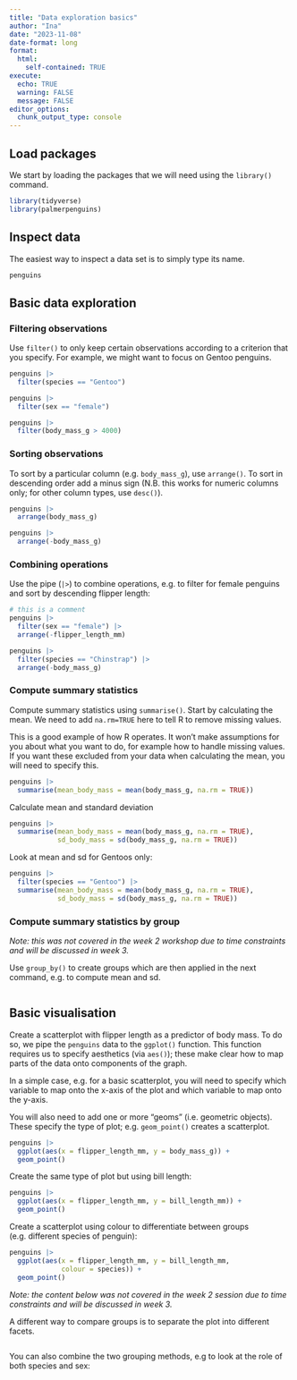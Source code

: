 ```yaml
---
title: "Data exploration basics"
author: "Ina"
date: "2023-11-08"
date-format: long
format: 
  html:
    self-contained: TRUE
execute: 
  echo: TRUE
  warning: FALSE
  message: FALSE
editor_options: 
  chunk_output_type: console
---
```


## Load packages

We start by loading the packages that we will need using the `library()` command.

```r
library(tidyverse)
library(palmerpenguins)
```

## Inspect data

The easiest way to inspect a data set is to simply type its name.

```r
penguins

```

## Basic data exploration

### Filtering observations

Use `filter()` to only keep certain observations according to a criterion that you specify. For example, we might want to focus on Gentoo penguins.

```r
penguins |>
  filter(species == "Gentoo")

```

```r
penguins |>
  filter(sex == "female")

```

```r
penguins |> 
  filter(body_mass_g > 4000)

```



### Sorting observations

To sort by a particular column (e.g. `body_mass_g`), use `arrange()`. To sort in descending order add a minus sign (N.B. this works for numeric columns only; for other column types, use `desc()`).

```r
penguins |> 
  arrange(body_mass_g)

penguins |> 
  arrange(-body_mass_g)

```

### Combining operations

Use the pipe (`|>`) to combine operations, e.g. to filter for female penguins and sort by descending flipper length:

```r
# this is a comment
penguins |> 
  filter(sex == "female") |> 
  arrange(-flipper_length_mm)

```

```r
penguins |> 
  filter(species == "Chinstrap") |> 
  arrange(-body_mass_g)

```


### Compute summary statistics

Compute summary statistics using `summarise()`. Start by calculating the mean. We need to add `na.rm=TRUE` here to tell R to remove missing values.

This is a good example of how R operates. It won't make assumptions for you about what you want to do, for example how to handle missing values. If you want these excluded from your data when calculating the mean, you will need to specify this.

```r
penguins |> 
  summarise(mean_body_mass = mean(body_mass_g, na.rm = TRUE))

```

Calculate mean and standard deviation

```r
penguins |> 
  summarise(mean_body_mass = mean(body_mass_g, na.rm = TRUE),
            sd_body_mass = sd(body_mass_g, na.rm = TRUE))

```

Look at mean and sd for Gentoos only:

```r
penguins |> 
  filter(species == "Gentoo") |> 
  summarise(mean_body_mass = mean(body_mass_g, na.rm = TRUE),
            sd_body_mass = sd(body_mass_g, na.rm = TRUE))


```

### Compute summary statistics by group

*Note: this was not covered in the week 2 workshop due to time constraints and will be discussed in week 3.*

Use `group_by()` to create groups which are then applied in the next command, e.g. to compute mean and sd.

```r


```

## Basic visualisation

Create a scatterplot with flipper length as a predictor of body mass.
To do so, we pipe the `penguins` data to the `ggplot()` function.
This function requires us to specify aesthetics (via `aes()`); these make clear how to map parts of the data onto components of the graph. 

In a simple case, e.g. for a basic scatterplot, you will need to specify which variable to map onto the x-axis of the plot and which variable to map onto the y-axis.

You will also need to add one or more "geoms" (i.e. geometric objects). These specify the type of plot; e.g. `geom_point()` creates a scatterplot. 

```r
penguins |> 
  ggplot(aes(x = flipper_length_mm, y = body_mass_g)) +
  geom_point()

```

Create the same type of plot but using bill length:

```r
penguins |> 
  ggplot(aes(x = flipper_length_mm, y = bill_length_mm)) +
  geom_point()


```

Create a scatterplot using colour to differentiate between groups (e.g. different species of penguin):

```r
penguins |> 
  ggplot(aes(x = flipper_length_mm, y = bill_length_mm, 
             colour = species)) +
  geom_point()

```

*Note: the content below was not covered in the week 2 session due to time constraints and will be discussed in week 3.*

A different way to compare groups is to separate the plot into different facets.

```r


```

You can also combine the two grouping methods, e.g to look at the role of both species and sex:

```r


```



